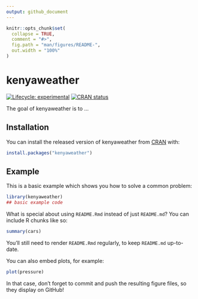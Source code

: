 ```yaml
---
output: github_document
---
```


<!-- README.md is generated from README.Rmd. Please edit that file -->

```r
knitr::opts_chunk$set(
  collapse = TRUE,
  comment = "#>",
  fig.path = "man/figures/README-",
  out.width = "100%"
)
```

# kenyaweather

<!-- badges: start -->
[![Lifecycle: experimental](https://img.shields.io/badge/lifecycle-experimental-orange.svg)](https://www.tidyverse.org/lifecycle/#experimental)
[![CRAN status](https://www.r-pkg.org/badges/version/kenyaweather)](https://CRAN.R-project.org/package=kenyaweather)
<!-- badges: end -->

The goal of kenyaweather is to ...

## Installation

You can install the released version of kenyaweather from [CRAN](https://CRAN.R-project.org) with:

``` r
install.packages("kenyaweather")
```

## Example

This is a basic example which shows you how to solve a common problem:

```r
library(kenyaweather)
## basic example code
```

What is special about using `README.Rmd` instead of just `README.md`? You can include R chunks like so:

```r
summary(cars)
```

You'll still need to render `README.Rmd` regularly, to keep `README.md` up-to-date.

You can also embed plots, for example:

```r
plot(pressure)
```

In that case, don't forget to commit and push the resulting figure files, so they display on GitHub!
